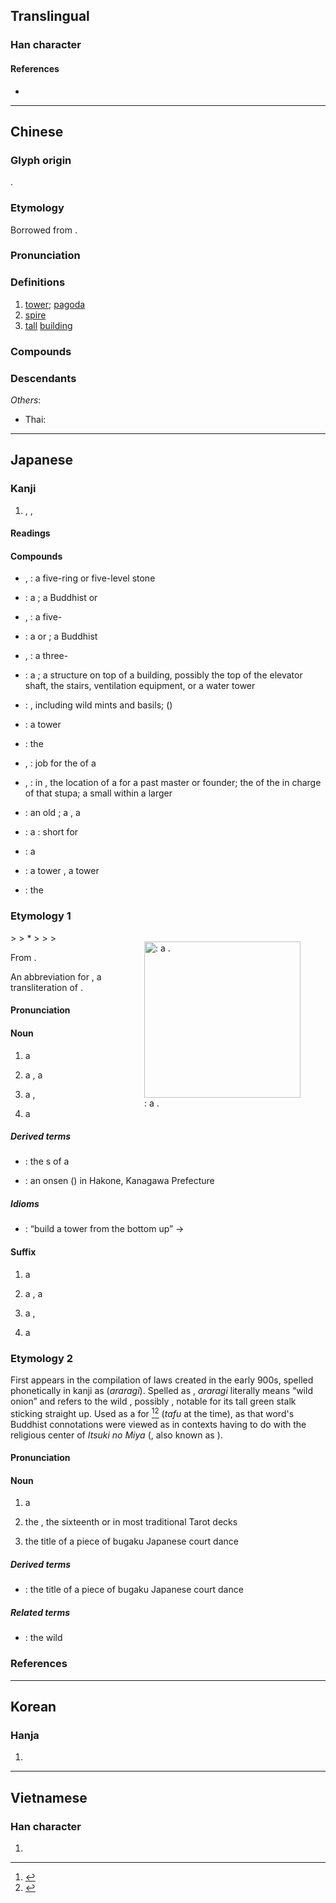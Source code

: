 {{also|墖}}
{{character info/new}}
==Translingual==

===Han character===
{{Han char|rn=32|rad=土|as=10|asj=9|sn=13|snj=12|four=44161|canj=GTOR|ids=⿰土荅}}

====References====
* {{Han ref|kx=0235.140|dkj=05332|dj=0473.070|hdz=10460.060|uh=5854|ud=22612|bh=B6F0|bd=46832}}

----

==Chinese==
{{zh-forms}}

===Glyph origin===
{{Han etym}}
{{Han compound|土|荅|ls=psc|c1=s|c2=p}}.

===Etymology===
Borrowed from {{bor|zh|sa|स्तूप||[[stupa]]}}.

===Pronunciation===
{{zh-pron
|m=tǎ
|ma=Zh-ta.ogg
|m-s=
|c=taap3
|c-t=
|g=
|h=pfs=thap;gd=tab5
|j=
|mb=tă
|md=ták
|mn=ml:thap/thah
|mn_note=thap - literary; thah - vernacular
|mn-t=tah4
|w=4thaq
|x=
|mc=y
|oc=y
|cat=n
}}

===Definitions===
{{zh-hanzi}}

# [[tower]]; [[pagoda]]
# [[spire]]
# [[tall]] [[building]]

===Compounds===
{{zh-der|九層塔|保俶塔|保叔塔|倫敦鐵塔|僧塔|毛里塔尼亞|冷水塔|北塔山|千佛塔|半截塔|名標雁塔|塔吉克|塔吉克族|塔吊|塔塔爾|塔塔爾族|塔墩|塔布|塔手綢|塔斯社|塔灰|塔臺|塔里木河|塔非亞酒|塔頭|多寶塔|大雁塔|寶塔|寶塔糖|寶塔線|寶塔菜|寶塔詩|庫穆塔格|打塔墩|托塔天王|方尖塔|東塔宗|比薩斜塔|水塔|水晶塔|炮塔|燈塔|玄祕塔碑|珍珠塔|祭塔|管制塔臺|紀念塔|納骨塔|聚沙成塔|肯塔基州|腦塔|舍利塔|衣缽塔|西塔琴|象牙塔|赤塔|跳傘塔|跳塔輪鍘|通天塔|金字塔|鋪塔|鐘塔|鐵塔|雁塔|雁塔題名|雷峰塔|靈骨塔|青貯塔|骨灰塔|雙峰塔|金塔|塔克拉瑪干|七里塔|塔路}}

===Descendants===
{{CJKV||とう|탑|tháp}}
''Others'':
* Thai: {{th-l|ถะ||pagoda}}

{{zh-cat|Elementary}}

----

==Japanese==

===Kanji===
{{ja-kanji|grade=c|rs=土10|kyu=墖}}

# {{l|en|pagoda}}, {{l|en|tower}}, {{l|en|steeple}}

====Readings====
{{ja-readings
|goon=とう<たふ
|kanon=とう<たふ
|kun=てら, おか, あららぎ-
}}

====Compounds====
{{der-top|Compounds}}
* {{ja-r|五輪の石塔|ごりん の せきとう}}, {{ja-r|五輪の塔|ごりん の とう}}: a five-ring or five-level stone {{l|en|stupa}}
* {{ja-r|仏塔|ぶっとう}}: a {{l|en|Buddhist}} {{l|en|reliquary}} {{l|en|stupa}}; a Buddhist {{l|en|temple}} {{l|en|pagoda}} or {{l|en|stupa}}
* {{ja-r|五重塔|ごじゅう の とう}}, {{ja-r|五重の塔|ごじゅう の とう}}: a five-{{l|en|storey}} {{l|en|pagoda}}
* {{ja-r|石塔|せきとう}}: a {{l|en|stone}} {{l|en|pagoda}} or {{l|en|stupa}}; a Buddhist {{l|en|tombstone}}
* {{ja-r|三重塔|さんじゅう の とう}}, {{ja-r|三重の塔|さんじゅう の とう}}: a three-{{l|en|storey}} {{l|en|pagoda}}
* {{ja-r|塔屋|とうや}}: a {{l|en|penthouse}}; a structure on top of a building, possibly the top of the elevator shaft, the stairs, ventilation equipment, or a water tower
* {{ja-r|塔花|とうばな}}: {{l|en|genus}} {{taxlink|Clinopodium|genus|noshow=1}}, including wild mints and basils; {{l|en|slender}} {{l|en|wild}} {{l|en|basil}} ({{taxlink|Clinopodium gracile|species|noshow=1}})
{{der-mid}}
* {{ja-r|塔型クレーン|とうがた クレーン}}: a tower {{l|en|crane}}
* {{ja-r|塔克拉瑪干砂漠|^たくらまかん さばく}}: the {{l|en|Taklamakan Desert}}
* {{ja-r|塔主|たっす}}, {{ja-r|塔司|たっす}}: job {{l|en|title}} for the {{l|en|caretaker}} of a {{l|en|Buddhist}} {{l|en|cemetery}}
* {{ja-r|塔頭|たっちゅう}}, {{ja-r|塔中|たっちゅう}}: in {{l|en|Zen}} {{l|en|Buddhism}}, the location of a {{l|en|stupa}} for a past master or founder; the {{l|en|title}} of the {{l|en|monk}} in charge of that stupa; a small {{l|en|chapel}} within a larger {{l|en|temple}}
* {{ja-r|塔頭|たっちょう}}: an old {{l|en|grave}}; a {{l|en|graveyard}}, a {{l|en|cemetery}}
* {{ja-r|塔婆|とうば}}: a {{l|en|stupa}}: short for {{m|ja|卒塔婆|tr=sotōba}}
* {{ja-r|塔廟|とうびょう}}: a {{l|en|Buddhist}} {{l|en|reliquary}} {{l|en|stupa}}
* {{ja-r|塔望遠鏡|とうぼうえんきょう}}: a tower {{l|en|telescope}}, a tower {{l|en|observatory}}
* {{ja-r|塔里木|^タリム}}: the {{l|en|Tarim Basin}}
{{der-bottom}}

===Etymology 1===
<div style="float:right;">
{{wikipedia|lang=ja}}
{{wikipedia|Pagoda}}
[[File:Chokeiji03s2048.jpg|thumb|250px|{{m|ja|塔}|tr=tō}}: a '''{{l|en|pagoda}}'''.]]
</div>
{{IPAchar|/tapu/}} > {{IPAchar|/taɸu/}} > *{{IPAchar|/tawu/}} > {{IPAchar|/tau/}} > {{IPAchar|/tɔː/}} > {{IPAchar|/toː/}}

From {{bor|ja|ltc|sort=とう|-}} {{ltc-l|塔|tower, pagoda, spire}}.

An abbreviation for {{m|ja|卒塔婆|tr=sotoba</i>, <i>sotōba}}, a transliteration of {{der|ja|sort=とう|sa|स्तूप||heap}} .

====Pronunciation====
{{ja-pron|yomi=goon|とう|acc=1|acc_ref=DJR}}

====Noun====
{{ja-noun|とう|hhira=たふ}}

# a {{l|en|tower}} {{gl|structure}}
#: {{ja-usex|二つの'''塔'''|^ふたつ の '''^とう'''|{{w|The Two Towers|The Two '''Towers'''}}}}
# {{lb|ja|Buddhism|sort=とう}} a {{l|en|pagoda}}, a {{l|en|stupa}}
# {{lb|ja|Christianity|sort=とう}} a {{l|en|steeple}}, {{l|en|spire}}
# {{lb|ja|of a castle or fortification}} a {{l|en|turret}}

=====Derived terms=====
{{der-top}}
* {{ja-r|塔の層|とう の こし}}: the {{l|en|stacked}} {{l|en|floor}}s of a {{l|en|pagoda}}
* {{ja-r|塔ノ沢温泉|^とう ノ ^さわ ^おんせん}}: an onsen ({{l|en|hot spring}}) in Hakone, Kanagawa Prefecture
{{der-bottom}}

=====Idioms=====
{{der-top|Idioms}}
* {{ja-r|塔は下から組め|とう は した から くめ}}: “build a tower from the bottom up” → {{l|en|no good building without a good foundation}}
{{der-bottom}}

====Suffix====
{{ja-pos|とう|hhira=たふ|suffix}}

# {{qualifier|in general}} a {{l|en|tower}}
# {{qualifier|Buddhist}} a {{l|en|pagoda}}, a {{l|en|stupa}}
# {{qualifier|Christian}} a {{l|en|steeple}}, {{l|en|spire}}
# {{qualifier|of a castle or fortification}} a {{l|en|turret}}

===Etymology 2===
First appears in the ''{{w|Engishiki}}'' compilation of laws created in the early 900s, spelled phonetically in kanji as {{lang|ja|阿良良伎}} (''araragi''). Spelled as {{m|ja|蘭}}, ''araragi'' literally means “wild onion” and refers to the wild {{l|en|rocambole}}, possibly {{l|en|hardneck}} {{l|en|garlic}}, notable for its tall green stalk sticking straight up. Used as a {{l|en|euphemism}} for {{lang|ja|塔}}<ref name="KDJ">{{R:Kokugo Dai Jiten}}</ref><ref name="DJR">{{R:Daijirin}}</ref> (''tafu'' at the time), as that word's Buddhist connotations were viewed as {{l|en|taboo}} in contexts having to do with the religious center of ''Itsuki no Miya'' ({{l|ja|斎宮}}, also known as ''{{w|Saikū}}'').

====Pronunciation====
{{ja-pron|yomi=k|あららぎ}}

====Noun====
{{ja-noun|あららぎ}}

# {{lb|ja|sort=あららぎ|obsolete|euphemism}} a {{l|en|tower}}
# {{lb|ja|sort=あららぎ|tarot}} the {{l|en|tower}}, the sixteenth {{l|en|trump}} or {{l|en|major arcana}} {{l|en|card}} in most traditional Tarot decks
# {{short for|lang=ja|sort=あららぎ|塔舞|tr=Araragimai|nocap=1|dot=:}} the title of a piece of bugaku Japanese court dance

=====Derived terms=====
{{der-top}}
* {{ja-r|塔舞|^あららぎまい}}: the title of a piece of bugaku Japanese court dance
{{der-bottom}}

=====Related terms=====
{{rel-top}}
* {{m|ja|蘭|tr=araragi}}: the wild {{l|en|rocambole}}
{{rel-bottom}}

===References===
<references/>

----

==Korean==

===Hanja===
{{ko-hanja|hangeul=[[탑]]|mr=t'ap}}

# {{defn|lang=ko|sort=土10}}

----

==Vietnamese==

===Han character===
{{vi-hantu|[[tháp]], [[thạp]], [[thóp]]|rs=土10}}

# {{defn|lang=vi|sort=土10}}